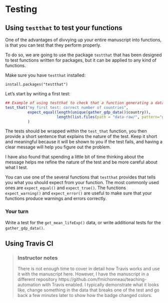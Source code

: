 # Testing


## Using `testthat` to test your functions

One of the advantages of divvying up your entire manuscript into functions, is
that you can test that they perform properly.

To do so, we are going to use the package `testthat` that has been designed to
test functions written for packages, but it can be applied to any kind of
functions.

Make sure you have `testthat` installed:

`install.packages("testthat")`

Let's start by writing a first test:

```r
## Example of using testthat to check that a function generating a dataset works as expected.
test_that("my first test: correct number of countries",
          expect_equal(length(unique(gather_gdp_data()$country)),
                       length(list.files(path = "data-raw/", pattern="gdp-percapita\\.csv$")))
          )
```

The tests should be wrapped within the `test_that` function, you then provide a
short sentence that explains the nature of the test. Keep it short and
meaningful because it will be shown to you if the test fails, and having a clear
message will help you figure out the problem.

I have also found that spending a little bit of time thinking about the message
helps me refine the nature of the test and be more careful about what I test.

You can use one of the several functions that `testthat` provides that tells you
what you should expect from your function. The most commonly used ones are
`expect_equal()` and `expect_true()`. The functions `expect_warning()` and
`expect_error()` are useful to make sure that your functions produce warnings
and errors correctly.

### Your turn

Write a test for the `get_mean_lifeExp()` data, or write additional tests for
the `gather_gdp_data()`.

## Using Travis CI

> ### Instructor notes
>
> There is not enough time to cover in detail how Travis works and use it with
> the manuscript here. However, I have the manuscript in a different repository
> https://github.com/fmichonneau/teaching-automation with Travis enabled. I
> typically demonstrate what it looks like, change something in the data that
> breaks one of the test and go back a few minutes later to show how the badge
> changed colors.
